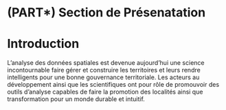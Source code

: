 # (PART\*) Section de Présenatation

# Introduction

L'analyse des données spatiales est devenue aujourd'hui une science incontournable faire gérer et construire les territoires et leurs rendre intelligents pour une bonne gouvernance territoriale. Les acteurs au développement ainsi que les scientifiques ont pour rôle de promouvoir des outils d'analyse capables de faire la promotion des localités ainsi que transformation pour un monde durable et intuitif.